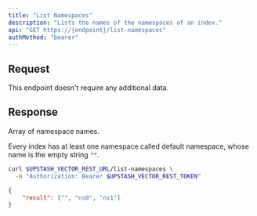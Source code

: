 ```yaml
---
title: "List Namespaces"
description: "Lists the names of the namespaces of an index."
api: "GET https://{endpoint}/list-namespaces"
authMethod: "bearer"
---
```


## Request

This endpoint doesn't require any additional data.

## Response

<ResponseField name="namespaces" type="string[]" required>
  Array of namespace names.

  <Note>Every index has at least one namespace called default namespace, whose name is the empty string `""`.</Note>
</ResponseField>

<RequestExample>

```sh curl
curl $UPSTASH_VECTOR_REST_URL/list-namespaces \
  -H "Authorization: Bearer $UPSTASH_VECTOR_REST_TOKEN"
```

</RequestExample>

<ResponseExample>

```json 200 OK
{
    "result": ["", "ns0", "ns1"]
}
```

</ResponseExample>
